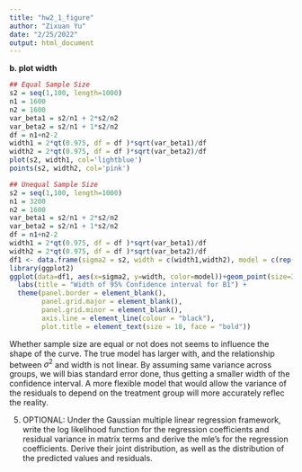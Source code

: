 ```yaml
---
title: "hw2_1_figure"
author: "Zixuan Yu"
date: "2/25/2022"
output: html_document
---
```

**b. plot width **  

```r
## Equal Sample Size
s2 = seq(1,100, length=1000)
n1 = 1600
n2 = 1600
var_beta1 = s2/n1 + 2*s2/n2
var_beta2 = s2/n1 + 1*s2/n2
df = n1+n2-2
width1 = 2*qt(0.975, df = df )*sqrt(var_beta1)/df
width2 = 2*qt(0.975, df = df )*sqrt(var_beta2)/df
plot(s2, width1, col='lightblue')
points(s2, width2, col='pink')

```

  

```r
## Unequal Sample Size
s2 = seq(1,100, length=1000)
n1 = 3200
n2 = 1600
var_beta1 = s2/n1 + 2*s2/n2
var_beta2 = s2/n1 + 1*s2/n2
df = n1+n2-2
width1 = 2*qt(0.975, df = df )*sqrt(var_beta1)/df
width2 = 2*qt(0.975, df = df )*sqrt(var_beta2)/df
df1 <- data.frame(sigma2 = s2, width = c(width1,width2), model = c(rep("True model",1000), rep("model1",1000)) )
library(ggplot2)
ggplot(data=df1, aes(x=sigma2, y=width, color=model))+geom_point(size=3) +
  labs(title = "Width of 95% Confidence interval for B1") +
  theme(panel.border = element_blank(), 
        panel.grid.major = element_blank(),
        panel.grid.minor = element_blank(),
        axis.line = element_line(colour = "black"),
        plot.title = element_text(size = 18, face = "bold")) 

```
  
Whether sample size are equal or not does not seems to influence the shape of the curve. The true model has larger with, and the relationship between $\sigma^2$ and width is not linear. By assuming same variance across groups, we will bias standard error done, thus getting a smaller width of the confidence interval.  A more flexible model that would allow the variance of the residuals to depend on the treatment group will more accurately reflec the reality.  



5.	OPTIONAL:  Under the Gaussian multiple linear regression framework, write the log likelihood function for the regression coefficients and residual variance in matrix terms and derive the mle’s for the regression coefficients. Derive their joint distribution, as well as the distribution of the predicted values and residuals.  